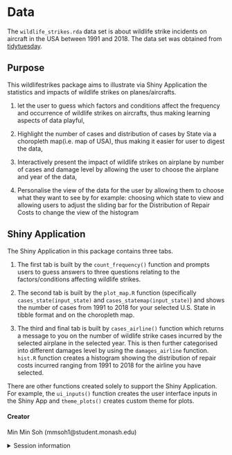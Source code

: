 
# Data
 
The `wildlife_strikes.rda` data set is about wildlife strike incidents on aircraft in the USA between 1991 and 2018. The data set was obtained from [tidytuesday](https://raw.githubusercontent.com/rfordatascience/tidytuesday/master/data/2019/2019-07-23/wildlife_impacts.csv").


## Purpose

This wildlifestrikes package aims to illustrate via Shiny Application the statistics and impacts of wildlife strikes on planes/aircrafts. 

1. let the user to guess which factors and conditions affect the frequency and occurrence of wildlife strikes on aircrafts, thus making learning aspects of data playful,

2. Highlight the number of cases and distribution of cases by State via a choropleth map(i.e. map of USA), thus making it easier for user to digest the data,

3. Interactively present the impact of wildlife strikes on airplane by number of cases and damage level by allowing the user to choose the airplane and year of the data,  

4. Personalise the view of the data for the user by allowing them to choose what they want to see by for example: choosing which state to view and allowing users to adjust the sliding bar for the Distribution of Repair Costs to change the view of the histogram 


## Shiny Application

The Shiny Application in this package contains three tabs. 

1. The first tab is built by the `count_frequency()` function and prompts users to guess answers to three questions relating to the factors/conditions affecting wildlife strikes. 

2. The second tab is built by the `plot_map.R` function (specifically `cases_state(input_state)` and `cases_statemap(input_state)`) and shows the number of cases from 1991 to 2018 for your selected U.S. State in tibble format and on the choropleth map. 

3. The third and final tab is built by `cases_airline()` function which returns a message to you on the number of wildlife strike cases incurred by the selected airplane in the selected year. This is then further categorised into different damages level by using the `damages_airline` function. `hist.R` function creates a histogram showing the distribution of repair costs incurred ranging from 1991 to 2018 for the airline you have selected.  


There are other functions created solely to support the Shiny Application. For example, the `ui_inputs()` function creates the user interface inputs in the Shiny App and `theme_plots()` creates custom theme for plots. 



#### Creator

Min Min Soh (mmsoh1@student.monash.edu)

<details>
<summary>Session information</summary>
```r
sessioninfo::session_info()
```
</details>
